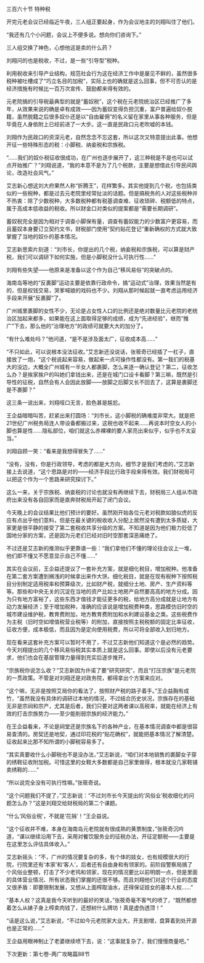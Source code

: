 

三百六十节 特种税

开完元老会议已经临近午夜，三人组正要起身，作为会议地主的刘翔叫住了他们。

“我还有几个小问题，会议上不便多说。想向你们咨询下。”

三人组交换了神色，心想他这是卖的什么药？

刘翔问的也是税收，不过，是一些“引导型”税种。

利用税收来引导产业结构，规范社会行为这在经济工作中是屡见不鲜的，虽然很多税种被吐槽成了“巧立名目的加税”，实际上也的确就是这么回事，但不可否认的是经济措施有时候比一百万次宣传、鼓励都来得有效的。

元老院搞的引导税最典型的就是“蓄奴税”，这个税在元老院统治区已经推广了多年，从效果来说的确是卓有成效――因为蓄奴变得负担沉重，富户普遍给奴仆脱籍，虽然脱籍之后很多奴仆还是以“自由雇佣”的名义留在家里从事各种服务，但是毕竟在人身依附上已经前进了一大步。这一直是民政口元老吹嘘的本钱。

刘翔作为民政口的资深元老，自然念念不忘这套，所以这次又特意提出此事。他想开征一些特殊形态的税：小脚税、纳妾税和宗族税。

“……我们的奴仆税征收很成功，在广州也逐步展开了，这三种税是不是也可以试点开始推广？”刘翔说道，“我的本意不是为了几个税款，主要是想借此引导民间舆论，改造社会风气。”

艾志新心想这刘大府果然人称“折腾王”，花样繁多。其实他提到几个税，也包括类似的一些税种，都是过去元老院里经常扯淡的话题。但是搞税务的人对这些税种并不热衷：除了少数税种，大多数税种都有税基调查难、征收琐碎、税额低的特点，属于高成本低收益的税收。所以财金口对类似的提案都是“需要长期调研”。

蓄奴税完全是因为相对于调查小脚保有量，调查有蓄奴能力的少数富户更容易，而且蓄奴本身要订立契约文书，财税部门使用“契约贴花登记”重新确权的方式就大致掌握了当地的奴仆的基本情况。

艾志新思索片刻道：“刘市长，你提出的几个税，纳妾税和宗族税，可以算是财产税，我们可以调研下如何实施，但是小脚税没什么可执行性……”

刘翔有些失望――他原来是准备以这个作为自己“移风易俗”的突破点的。

海南岛等地的“反裹脚”运动主要是依靠行政命令，搞“运动式”治理，效果当然是有的，但是权钱交易，哭爹喊娘的戏码也不少。刘翔从那时候起就一直考虑运用经济手段来开展“反裹脚”了。

广州城里裹脚的女性不少，无论是占女性人口的比例还是绝对数量比元老院的老统治区加起来都多，如果能在这上面取得足够的成绩，成为“先进经验”，继而“推广”下去，那么他的“治理地方”的政绩可就要大大的加分了。

“有什么难处吗？”他问道，“是不是涉及面太广，征收成本高……”

“不只如此，可以说根本没法征收。”艾志新还没说话，张筱奇已经插了一杠子，直接放了一炮，“这个税说起来容易，做起来一点可操作性都没有。第一我们的税基大的没边，大概全广州城有一半女人都裹脚，怎么来逐一确认登记？第二，征收怎么办？是挨家挨户的叫她们拿钱出来，还是在城门口设卡看脚？第三嘛，既然是引导性的征税，自然会有人会因此放脚――放脚之后脚又长不回去了，这算是裹脚还是不裹脚？”

这三条一说出来，刘翔哑口无言，脸色甚是尴尬。

王企益暗暗叫苦，赶紧出来打圆场：“刘市长，这小脚税的确难度非常大。就是把21世纪广州税务局连人带设备都搬过来，这税也收不起来……再说本时空女人的小脚也算是性……隐私部位，咱们就这么赤裸裸的要人家亮出来似乎，似乎也不太妥当。”

刘翔自顾一笑：“看来是我想得冒失了……”

“没有，没有，你是行政领导，考虑的都是大方向，细节才是我们考虑的，”艾志新接上去说道，“这个思路是对的――经济手段比行政手段来得有效。我们财税局可以把这个作为一个思路来研究探讨下。”

这么一来，关于宗族税、纳妾税的讨论也就没有再继续下去，财税局三人组从市政府出来没有各自回家而是直奔财税局开起了闭门会议。

今天晚上的会议结果比他们预计的要好。虽然刚开始各位元老对税款如狼似虎的反应有点出乎他们意料，但是在最关键的税收收入分配上居然没有遭到太多质疑，大家更是很平静的接受了第二套税收共享分级的方案。不知道是因为他们极力贬低了国地分家的方案，还是因为元老们已经对旧时空那套深恶痛绝了。

不过还是艾志新的推测似乎更靠谱一些：“我们拿他们不懂的理论往会议上一堆，他们即不懂又不愿意显示自己不懂……”

其实在会议前，王企益还提议了一套补充方案，就是细化税目，增加税种。他准备在第二套方案遭到搁浅的时候拿出来作大饼。细化税目，就是在现有税种下按照税目分别制定适用税率和预算级次，比如财产税，就细分土地、房产、生产资料等等。那些和中央无关的沉淀在当地的资产比如土地房产自然要高高的地方分成。因为只有地方富裕了，这些东西才值钱才能征更多的税，给地方高分成就是让地方有动力发展经济；至于增加税种，准确的应该说是增加税费种类，思路模仿旧时空的城市建设维护税，教育费附加，地方教育费附加和水利建设基金之类。这些税费作为主税（旧时空如增值税营业税等）的附加，直接按照主税税额的固定比率征收，征收方便，成本极低，而且因为是定向使用税费，所以可将全部收入划归地方。

现在看来这套补充方案可以暂时不用了，不过艾志新他们知道这个是必然的趋势。今天刘翔提出的几个移风易俗税其实本质上就是这么回事。即使以后没有元老要求，他们也会在基层管理力量得到充实后逐步推开。

“宗族税你说怎么收？”艾志新因为许诺了要“研究研究”，而且“打压宗族”是元老院的一贯政策。不管是对刘翔还是对政务院，都得拿出个方案来应对。

“这个嘛，无非是按照艾局你的看法了，按照财产税的路子着手。”王企益胸有成竹，“虽然我没有具体的调研过本地的情况，不过结合历史状况，宗族存在的基础无非是宗祠和宗产，尤其是后者，我们只要对这两者课以高税率，就能在经济上有效的打击宗族势力――至少能削弱宗族的经济能力。”

在王企益看来，不论是祠堂还是宗族名下的各种产业，在基本情况调查中都是很容易查清的。房契还是地契，通过印花税的“贴花确权”，就能把基本情况了解清楚。征收起来比那不知所谓的小脚税容易多了。

“其实真要收什么小脚税也不是没办法，”艾志新说，“咱们对本地销售的裹脚女子穿的绣鞋征收附加税。可惜这里的女鞋大多数都是自己家里做得，根本就没几家鞋铺卖绣鞋的……”

“所以说完全没有可执行性嘛。”张筱奇说。

“这个问题我们不提了，”艾志新说：“不过刘市长今天提出的‘风俗业’税收细化的问题怎么办？”这是刘翔交给财税局的第二个课题。

“什么‘风俗业税’，不就是‘花捐’！”王企益说。

“这个征收并不难，本身在海南岛元老院就有很成熟的黄票制度，”张筱奇沉吟道，“课以继续沿用下去，采用对餐饮服务业的征税办法，开征定额税――主要是在这里怎么评估具体收入。”

艾志新摇头：“不，广州的情况要复杂的多，有个体的妓女，也有规模很大的行院，行院里还有‘本家’和‘客人’，后者还有自由身和有领家的。前阶段警察局搞了个风俗业整顿，打击了不少老鸨和领家，现在的情况要比以前明朗一点，但是里面的具体营业情况、所有状态我们掌握的还很不够。而且刘翔他们对这个行业的态度又很矛盾：即要限制发展，又想从上面榨取油水，还得保证妓女的基本人权……”

“基本人权？这真是我今天听到的最好的笑话，”张筱奇毫不客气的喷了，“既然都想着怎么从婊子身上榨卖肉钱了，还想树什么牌坊！真是虚伪透顶！”

“话是这么说，”艾志新说，“不过如今元老院家大业大，开支剧增，盘算着到处开源也是正常的……”

王企益用眼神制止了老婆继续喷下去，说：“这事就复杂了，我们慢慢商量吧。”

下次更新：第七卷-两广攻略篇88节

